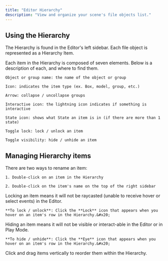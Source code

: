 ```yaml
---
title: "Editor Hierarchy"
description: "View and organize your scene's file objects list."
---
```


## Using the Hierarchy

The Hierarchy is found in the Editor's left sidebar. Each file object is represented as a Hierarchy Item.

<AccordionGroup>
  <Accordion title="Anatomy of a Hierarchy item" defaultOpen={false}>
    Each item in the Hierarchy is composed of seven elements. Below is a description of each, and where to find them.

    Object or group name: the name of the object or group

    Icon: indicates the item type (ex. Box, model, group, etc.)

    Arrow: collapse / uncollapse groups

    Interactive icon: the lightning icon indicates if something is interactive

    State icon: shows what State an item is in (if there are more than 1 state)

    Toggle lock: lock / unlock an item

    Toggle visibility: hide / unhide an item
  </Accordion>

  <Accordion title="New Accordion" defaultOpen="false" />
</AccordionGroup>

## Managing Hierarchy items

<AccordionGroup>
  <Accordion title="Renaming an item" defaultOpen={false}>
    There are two ways to rename an item:&#x20;

    1. Double-click on an item in the Hierarchy

    2. Double-click on the item's name on the top of the right sidebar
  </Accordion>

  <Accordion title="Lock / unlock an item" defaultOpen={false}>
    Locking an item means it will not be raycasted (unable to receive hover or select events) in the Editor.

    **To lock / unlock**: Click the **Lock** icon that appears when you hover on an item's row in the Hierarchy.&#x20;
  </Accordion>

  <Accordion title="Hide / unhide an item" defaultOpen={false}>
    Hiding an item means it will not be visible or interact-able in the Editor or in Play Mode.

    **To hide / unhide**: Click the **Eye** icon that appears when you hover on an item's row in the Hierarchy.&#x20;
  </Accordion>

  <Accordion title="Reorder an item" defaultOpen={false}>
    Click and drag items vertically to reorder them within the Hierarchy.
  </Accordion>
</AccordionGroup>